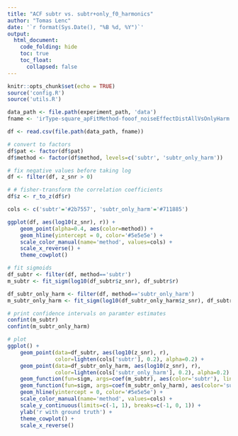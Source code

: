 ```yaml
---
title: "ACF subtr vs. subtr+only_f0_harmonics"
author: "Tomas Lenc"
date: '`r format(Sys.Date(), "%B %d, %Y")`'
output:
  html_document: 
    code_folding: hide
    toc: true
    toc_float: 
      collapsed: false
---
```

```r
knitr::opts_chunk$set(echo = TRUE)
source('config.R')
source('utils.R')
```


```r

data_path <- file.path(experiment_path, 'data')
fname <- 'irType-square_apFitMethod-fooof_noiseEffectDistAllVsOnlyHarm.csv'

df <- read.csv(file.path(data_path, fname))

# convert to factors
df$pat <- factor(df$pat)
df$method <- factor(df$method, levels=c('subtr', 'subtr_only_harm'))

# fix negative values before taking log 
df <- filter(df, z_snr > 0)

# # fisher-transform the correlation coefficients
df$z <- r_to_z(df$r)

cols <- c('subtr'='#2b7557', 'subtr_only_harm'='#711885')

ggplot(df, aes(log10(z_snr), r)) +
    geom_point(alpha=0.4, aes(color=method)) +
    geom_hline(yintercept = 0, color='#5e5e5e') + 
    scale_color_manual(name='method', values=cols) + 
    scale_x_reverse() +
    theme_cowplot()

# fit sigmoids
df_subtr <- filter(df, method=='subtr')
m_subtr <- fit_sigm(log10(df_subtr$z_snr), df_subtr$r)

df_subtr_only_harm <- filter(df, method=='subtr_only_harm')
m_subtr_only_harm <- fit_sigm(log10(df_subtr_only_harm$z_snr), df_subtr_only_harm$r)

# print confidence intervals on paramter estimates 
confint(m_subtr)
confint(m_subtr_only_harm)

# plot 
ggplot() +
    geom_point(data=df_subtr, aes(log10(z_snr), r), 
               color=lighten(cols['subtr'], 0.2), alpha=0.2) + 
    geom_point(data=df_subtr_only_harm, aes(log10(z_snr), r), 
               color=lighten(cols['subtr_only_harm'], 0.2), alpha=0.2) + 
    geom_function(fun=sigm, args=coef(m_subtr), aes(color='subtr'), linewidth=2) +
    geom_function(fun=sigm, args=coef(m_subtr_only_harm), aes(color='subtr_only_harm'), linewidth=2) +
    geom_hline(yintercept = 0, color='#5e5e5e') + 
    scale_color_manual(name='method', values=cols) + 
    scale_y_continuous(limits=c(-1, 1), breaks=c(-1, 0, 1)) + 
    ylab('r with ground truth') + 
    theme_cowplot() +
    scale_x_reverse() 


```
